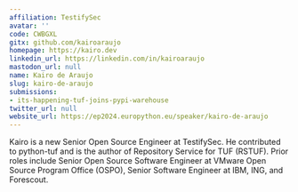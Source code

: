 ```yaml
---
affiliation: TestifySec
avatar: ''
code: CWBGXL
gitx: github.com/kairoaraujo
homepage: https://kairo.dev
linkedin_url: https://linkedin.com/in/kairoaraujo
mastodon_url: null
name: Kairo de Araujo
slug: kairo-de-araujo
submissions:
- its-happening-tuf-joins-pypi-warehouse
twitter_url: null
website_url: https://ep2024.europython.eu/speaker/kairo-de-araujo
---
```


Kairo is a new Senior Open Source Engineer at TestifySec. He contributed to python-tuf and is the author of Repository Service for TUF (RSTUF). Prior roles include Senior Open Source Software Engineer at VMware Open Source Program Office (OSPO), Senior Software Engineer at IBM, ING, and Forescout.
